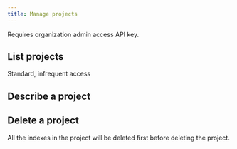 ```yaml
---
title: Manage projects
---
```


Requires organization admin access API key.

## List projects

Standard, infrequent access

## Describe a project

## Delete a project

All the indexes in the project will be deleted first before deleting the project.